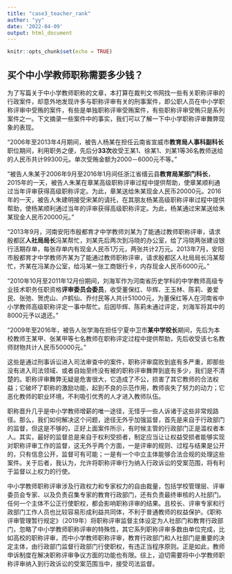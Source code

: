 ```yaml
---
title: "case3_teacher_rank"
author: "yy"
date: '2022-04-09'
output: html_document
---
```


```r
knitr::opts_chunk$set(echo = TRUE)
```

## 买个中小学教师职称需要多少钱？

为了写篇关于中小学教师职称的文章，本打算在裁判文书网找一些有关职称评审的行政案件，却意外地发现许多与职称评审有关的刑事案件，即公职人员在中小学职称评审中受贿的案件，有些是单独职称评审受贿案件，有些职称评审受贿只是系列案件之一。下文摘录一些案件中的事实，我们可以了解一下中小学职称评审舞弊现象的表现。

"2006年至2013年4月期间，被告人杨某在担任云南省宣威市**教育局人事科副科长**职位期间，利用职务之便，先后分**33次**收受王某1、徐某1、刘某1等36名教师送给的人民币共计99300元。单次受贿金额为2000－6000元不等。"

"被告人朱某于2006年9月至2016年1月间任浙江省缙云县**教育局某部门科长**，2015年的一天，被告人朱某在章某高级职称评审过程中提供帮助，使章某顺利通过当年评审获得高级职称评定。为此，章某送给朱某现金人民币20000元。2016年的一天，被告人朱建明接受宋某的请托，在其朋友杨某高级职称评审过程中提供帮助，使杨某顺利通过当年的评审获得高级职称评定。为此，杨某通过宋某送给朱某现金人民币20000元。"

"2013年9月，河南安阳市殷都育才中学教师刘某为了能通过教师职称评审，请求殷都区**人社局局长**冯某帮忙，刘某先后两次到冯晓的办公室，给了冯晓两张建设银行活期存单，每张存单内有现金人民币1万元，两张共计2万元。2013年7月，安阳市殷都育才中学教师齐某为了能通过教师职称评审，请求殷都区人社局局长冯某帮忙，齐某在冯某办公室，给冯某一张工商银行卡，内存现金人民币6000元。"

"2010年10月至2011年12月份期间，刘海军作为河南省历史学科的中学教师高级专业技术职务任职资格**评审委员会委员**，收受董保红、毕辉、王玉林、陈莉、姜爱民、张弛、贺虎山、卢鹤仙、乔付民等人共计51000元，为董保红等人在河南省中小学教师高级职称评定一事中帮忙。后因毕辉、陈莉未通过评定，刘海军将其中的8000元予以退还。"

"2009年至2016年，被告人张学海在担任宁夏中卫市**某中学校长**期间，先后为本校教师王某甲、张某甲等七名教师在职称评定过程中提供帮助，先后收受该七名教师财物共计人民币50000元。"

这些是通过刑事诉讼进入司法审查中的案件，职称评审腐败到底有多严重，即那些没有进入司法领域、或者自始至终没有被的职称评审舞弊到底有多少，我们是不清楚的。职称评审舞弊无疑是危害很大，它造成了不公，损害了其它教师的合法权益；它破坏了职称的激励功能，起到不良的示范作用，教师丧失了努力的动力；它恶化教师的职业环境，不利吸引优秀的人才进入教师队伍。

职称晋升几乎是中小学教师增薪的唯一途径，无怪乎一些人诉诸于这些非常规路径。那么，我们如何解决这个问题，途径无外乎加强监督，首先是来自于行政部门的监督，但这是不够的，正好上面案件所示，有时候主管的行政部门正是滥权者本人。其实，最好的监督总是来自于权利受损者，制定应当让让权益受损者能够实现对职称评审工作的监督，这无外乎两个方面，一是评审的规则、过程与结果是公开的，只有信息公开，监督可有可能；一是有一个中立主体能够合法合规的处理这些案件。关于后者，我认为，允许将职称评审行为纳入行政诉讼的受案范围，将有利于监督以上权力的行使。

中小学教师职称评审涉及行政权力和专家权力的自由裁量，包括学校管理层、评审委员会专家、以及负责召集专家的教育行政部门，还有负责最终审核的人社部门。任何一个主体不公正行使职权，都会影响职称评审的结果。且校长、评审专家和行政部门工作人员也比较容易形成利益共同体，不利于普通教师的权益保护。《职称评审管理暂行规定》（2019年）将职称评审监督主体设定为人社部门和教育行政部门，忽略了中小学教师职称评审的特殊性，其它系列职称评审多数由单位完成，比如高校的职称评审，而中小学教师职称评审，教育行政部门和人社部门是重要的决定主体，由行政部门监督行政部门行使职权，有违正当程序原则。正是如此，教师申诉制度在解决职称评审争议方面的功能也有限。综上，迫切需要将中小学教师职称评审纳入到行政诉讼的受案范围当中，接受司法监督。
